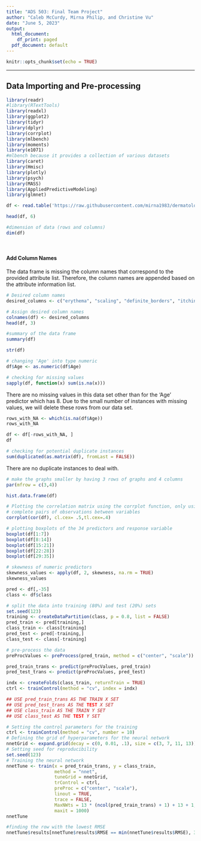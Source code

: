 ```yaml
---
title: "ADS 503: Final Team Project"
author: "Caleb McCurdy, Mirna Philip, and Christine Vu"
date: "June 5, 2023"
output:
  html_document:
    df_print: paged
  pdf_document: default
---
```


```r
knitr::opts_chunk$set(echo = TRUE)
```

***

## Data Importing and Pre-processing
```r
library(readr)
#library(RTextTools)
library(readxl)
library(ggplot2)
library(tidyr)
library(dplyr)
library(corrplot)
library(mlbench)
library(moments)
library(e1071)
#mlbench because it provides a collection of various datasets
library(caret)
library(Hmisc)
library(plotly)
library(psych)
library(MASS)
library(AppliedPredictiveModeling)
library(glmnet)
```

```r
df <- read.table('https://raw.githubusercontent.com/mirna1983/dermatology-project/main/data/dermatology.data', sep = ",")

head(df, 6)
```

```r
#dimension of data (rows and columns)
dim(df)
```

&nbsp;

#### Add Column Names

The data frame is missing the column names that correspond to the provided attribute list. Therefore, the column names are appended based on the attribute information list.

```r
# Desired column names
desired_columns <- c("erythema", "scaling", "definite_borders", "itching", "koebner_phenomenon", "polygonal_papules", "follicular_papules", "oral_mucosal_involvement", "knee_and_elbow_involvement", "scalp_involvement", "family_history", "melanin_incontinence", "eosinophils_in_the_infiltrate", "PNL_infiltrate", "fibrosis_of_the_papillary_dermis", "exocytosis", "acanthosis", "hyperkeratosis", "parakeratosis", "clubbing_of_the_rete_ridges", "elongation_of_the_rete_ridges", "thinning_of_the_suprapapillary_epidermis", "spongiform_pustule", "munro_microabcess", "focal_hypergranulosis", "disappearance_of_the_granular_layer", "vacuolisation_and_damage_of_basal_layer", "spongiosis", "saw-tooth_appearance_of_retes", "follicular_horn_plug", "perifollicular_parakeratosis", "inflammatory_monoluclear_inflitrate", "band-like_infiltrate", "Age", "class")

# Assign desired column names
colnames(df) <- desired_columns
head(df, 3)
```

```r
#summary of the data frame
summary(df)
```

```r
str(df)
```

```r
# changing 'Age' into type numeric
df$Age <- as.numeric(df$Age)
```


```r
# checking for missing values
sapply(df, function(x) sum(is.na(x)))
```

There are no missing values in this data set other than for the 'Age' predictor which has 8. Due to the small number of instances with missing values, we will delete these rows from our data set.

```r
rows_with_NA <- which(is.na(df$Age))
rows_with_NA

df <- df[-rows_with_NA, ]
df
```

```r
# checking for potential duplicate instances
sum(duplicated(as.matrix(df), fromLast = FALSE))
```

There are no duplicate instances to deal with.

```r
# make the graphs smaller by having 3 rows of graphs and 4 columns 
par(mfrow = c(3,4))

hist.data.frame(df)
```

```r
# Plotting the correlation matrix using the corrplot function, only using 
# complete pairs of observations between variables
corrplot(cor(df), cl.cex= .5,tl.cex=.4)
```

```r
# plotting boxplots of the 34 predictors and response variable
boxplot(df[1:7])
boxplot(df[8:14])
boxplot(df[15:21])
boxplot(df[22:28])
boxplot(df[29:35])
```

```r
# skewness of numeric predictors
skewness_values <- apply(df, 2, skewness, na.rm = TRUE)
skewness_values
```

```r
pred <- df[,-35]
class <- df$class

# split the data into training (80%) and test (20%) sets
set.seed(123)
training <- createDataPartition(class, p = 0.8, list = FALSE)
pred_train <- pred[training,]
class_train <- class[training]
pred_test <- pred[-training,]
class_test <- class[-training]

# pre-process the data
preProcValues <- preProcess(pred_train, method = c("center", "scale"))

pred_train_trans <- predict(preProcValues, pred_train)
pred_test_trans <- predict(preProcValues, pred_test)

indx <- createFolds(class_train, returnTrain = TRUE)
ctrl <- trainControl(method = "cv", index = indx)
```

```r
## USE pred_train_trans AS THE TRAIN X SET
## USE pred_test_trans AS THE TEST X SET
## USE class_train AS THE TRAIN Y SET
## USE class_test AS THE TEST Y SET
```
```r
# Setting the control parameters for the training
ctrl <- trainControl(method = "cv", number = 10)
# Defining the grid of hyperparameters for the neural network
nnetGrid <- expand.grid(decay = c(0, 0.01, .1), size = c(3, 7, 11, 13))
# Setting seed for reproducibility
set.seed(123)
# Training the neural network
nnetTune <- train(x = pred_train_trans, y = class_train,
                  method = "nnet",
                  tuneGrid = nnetGrid,
                  trControl = ctrl,
                  preProc = c("center", "scale"),
                  linout = TRUE,
                  trace = FALSE,
                  MaxNWts = 13 * (ncol(pred_train_trans) + 1) + 13 + 1,
                  maxit = 1000)
nnetTune
```
```r
#finding the row with the lowest RMSE
nnetTune$results[nnetTune$results$RMSE == min(nnetTune$results$RMSE), 3:5]
```



